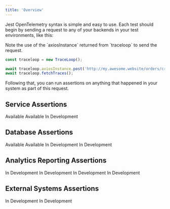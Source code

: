 ```yaml
---
title: 'Overview'
---
```


Jest OpenTelemetry syntax is simple and easy to use.
Each test should begin by sending a request to any of your backends in your test environments, like this:

<Note>
  Note the use of the `axiosInstance` returned from `traceloop` to send the
  request.
</Note>

```js
const traceloop = new TraceLoop();

await traceloop.axiosInstance.post('http://my.awesome.website/orders/create');
await traceloop.fetchTraces();
```

Following that, you can run assertions on anything that happened in your system as part of this request.

## Service Assertions

<CardGroup cols={3}>
  <Card title="REST" icon="server" href="/jest-otel/syntax/services-rest">
    Available
  </Card>
  <Card
    title="GRPC / Protobuf"
    icon="ethernet"
    href="/jest-otel/syntax/services-grpc"
  >
    Available
  </Card>
  <Card title="GraphQL" icon="chart-radar">
    In Development
  </Card>
</CardGroup>

## Database Assertions

<CardGroup cols={3}>
  <Card title="PostgreSQL" icon="database" href="/jest-otel/syntax/db-pg">
    Available
  </Card>
  <Card title="Redis" icon="database" href="/jest-otel/syntax/db-redis">
    Available
  </Card>
  <Card title="MongoDB" icon="database">
    In Development
  </Card>
  <Card title="S3" icon="files">
    In Development
  </Card>
</CardGroup>

## Analytics Reporting Assertions

<CardGroup cols={3}>
  <Card title="Segment" icon="chart-network">
    In Development
  </Card>
  <Card title="Snowflake" icon="snowflake">
    In Development
  </Card>
  <Card title="BigQuery" icon="chart-mixed">
    In Development
  </Card>
  <Card title="Posthog" icon="chart-user">
    In Development
  </Card>
</CardGroup>

## External Systems Assertions

<CardGroup cols={3}>
  <Card title="SendGrid" icon="envelope">
    In Development
  </Card>
  <Card title="Stripe" icon="stripe-S">
    In Development
  </Card>
</CardGroup>
